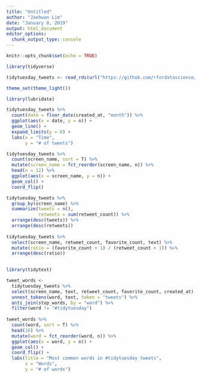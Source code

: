 ```yaml
---
title: "Untitled"
author: "Jaehwan Lim"
date: "January 8, 2019"
output: html_document
editor_options: 
  chunk_output_type: console
---
```


```r
knitr::opts_chunk$set(echo = TRUE)

library(tidyverse)

tidytuesday_tweets <- read_rds(url("https://github.com/rfordatascience/tidytuesday/blob/master/data/2019/2019-01-01/tidytuesday_tweets.rds?raw=true"))

theme_set(theme_light())

```

```r
library(lubridate)

tidytuesday_tweets %>% 
  count(date = floor_date(created_at, "month")) %>% 
  ggplot(aes(x = date, y = n)) +
  geom_line() +
  expand_limits(y = 0) +
  labs(x = "Time", 
       y = "# of tweets")

tidytuesday_tweets %>% 
  count(screen_name, sort = T) %>% 
  mutate(screen_name = fct_reorder(screen_name, n)) %>% 
  head(n = 12) %>% 
  ggplot(aes(x = screen_name, y = n)) +
  geom_col() +
  coord_flip()
```

```r
tidytuesday_tweets %>% 
  group_by(screen_name) %>% 
  summarize(tweets = n(), 
            retweets = sum(retweet_count)) %>% 
  arrange(desc(tweets)) %>% 
  arrange(desc(retweets))
  
tidytuesday_tweets %>% 
  select(screen_name, retweet_count, favorite_count, text) %>% 
  mutate(ratio = (favorite_count + 1) / (retweet_count + 1)) %>% 
  arrange(desc(ratio))
  
```

```r
library(tidytext)

tweet_words <- 
  tidytuesday_tweets %>% 
  select(screen_name, text, retweet_count, favorite_count, created_at) %>% 
  unnest_tokens(word, text, token = "tweets") %>% 
  anti_join(stop_words, by = "word") %>% 
  filter(word != "#tidytuesday")
  
tweet_words %>% 
  count(word, sort = T) %>% 
  head(16) %>%
  mutate(word = fct_reorder(word, n)) %>% 
  ggplot(aes(x = word, y = n)) +
  geom_col() +
  coord_flip() + 
  labs(title = "Most common words in #tidytuesday tweets", 
       x = "Words", 
       y = "# of words")
  
```


